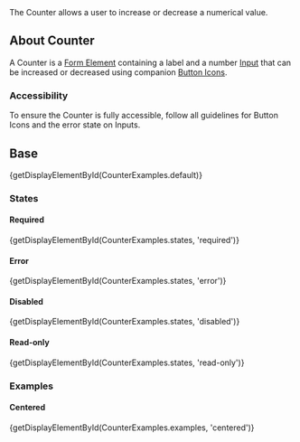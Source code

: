 
<div className="doc lead">
  The Counter allows a user to increase or decrease a numerical value.
</div>

## About Counter
  A Counter is a [Form Element](/components/form-element) containing a label and a number [Input](/components/input) that can be increased or decreased using companion [Button Icons](/components/button-icons).

### Accessibility
  To ensure the Counter is fully accessible, follow all guidelines for Button Icons and the error state on Inputs.

## Base

<CodeView>
  {getDisplayElementById(CounterExamples.default)}
</CodeView>

### States

#### Required

<CodeView>
  {getDisplayElementById(CounterExamples.states, 'required')}
</CodeView>

#### Error

<CodeView>
  {getDisplayElementById(CounterExamples.states, 'error')}
</CodeView>

#### Disabled

<CodeView>
  {getDisplayElementById(CounterExamples.states, 'disabled')}
</CodeView>

#### Read-only

<CodeView>
  {getDisplayElementById(CounterExamples.states, 'read-only')}
</CodeView>

### Examples

#### Centered

<CodeView>
  {getDisplayElementById(CounterExamples.examples, 'centered')}
</CodeView>
